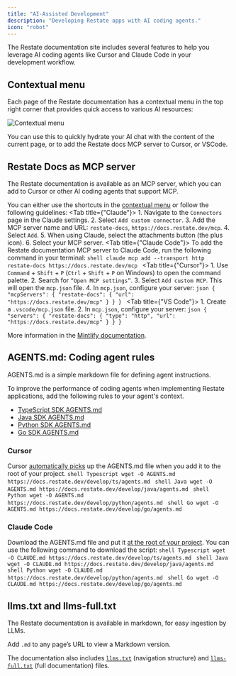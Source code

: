 ```yaml
---
title: "AI-Assisted Development"
description: "Developing Restate apps with AI coding agents."
icon: "robot"
---
```


The Restate documentation site includes several features to help you leverage AI coding agents like Cursor and Claude Code in your development workflow.

## Contextual menu

Each page of the Restate documentation has a contextual menu in the top right corner that provides quick access to various AI resources:

<img src="/img/develop/contextual-menu.png" alt="Contextual menu"/>

You can use this to quickly hydrate your AI chat with the content of the current page, or to add the Restate docs MCP server to Cursor, or VSCode.


## Restate Docs as MCP server

The Restate documentation is available as an MCP server, which you can add to Cursor or other AI coding agents that support MCP.

You can either use the shortcuts in the [contextual menu](/develop/ai-assistant#contextual-menu) or follow the following guidelines:
<Tabs>
    <Tab title={"Claude"}>
        1. Navigate to the `Connectors` page in the Claude settings.
        2. Select `Add custom connector`.
        3. Add the MCP server name and URL: `restate-docs`, `https://docs.restate.dev/mcp`.
        4. Select `Add`.
        5. When using Claude, select the attachments button (the plus icon).
        6. Select your MCP server.
    </Tab>
    <Tab title={"Claude Code"}>
        To add the Restate documentation MCP server to Claude Code, run the following command in your terminal:
        ```shell
        claude mcp add --transport http restate-docs https://docs.restate.dev/mcp
        ```
    </Tab>
    <Tab title={"Cursor"}>
        1. Use `Command` + `Shift` + `P` (`Ctrl` + `Shift` + `P` on Windows) to open the command palette.
        2. Search for `“Open MCP settings”`.
        3. Select `Add custom MCP`. This will open the `mcp.json` file.
        4. In `mcp.json`, configure your server:
        ```json
        {
            "mcpServers": {
                "restate-docs": {
                    "url": "https://docs.restate.dev/mcp"
                }
            }
        }
        ```
    </Tab>
    <Tab title={"VS Code"}>
        1. Create a `.vscode/mcp.json` file.
        2. In `mcp.json`, configure your server:
        ```json
        {
            "servers": {
            "restate-docs": {
                    "type": "http",
                    "url": "https://docs.restate.dev/mcp"
                }
            }
        }
        ```
    </Tab>
</Tabs>

More information in the [Mintlify documentation](https://www.mintlify.com/docs/ai/model-context-protocol#using-your-mcp-server).

## AGENTS.md: Coding agent rules

AGENTS.md is a simple markdown file for defining agent instructions.

To improve the performance of coding agents when implementing Restate applications, add the following rules to your agent's context.

- [TypeScript SDK AGENTS.md](/develop/ts/agents.md)
- [Java SDK AGENTS.md](/develop/java/agents.md)
- [Python SDK AGENTS.md](/develop/python/agents.md)
- [Go SDK AGENTS.md](/develop/go/agents.md)

### Cursor
Cursor [automatically picks](https://cursor.com/docs/context/rules#agentsmd) up the AGENTS.md file when you add it to the root of your project.
<CodeGroup>
    ```shell Typescript
    wget -O AGENTS.md https://docs.restate.dev/develop/ts/agents.md
    ```
    ```shell Java
    wget -O AGENTS.md https://docs.restate.dev/develop/java/agents.md
    ```
    ```shell Python
    wget -O AGENTS.md https://docs.restate.dev/develop/python/agents.md
    ```
    ```shell Go
    wget -O AGENTS.md https://docs.restate.dev/develop/go/agents.md
    ```
</CodeGroup>

### Claude Code
Download the AGENTS.md file and put it [at the root of your project](https://www.anthropic.com/engineering/claude-code-best-practices). You can use the following command to download the script:
<CodeGroup>
    ```shell Typescript
    wget -O CLAUDE.md https://docs.restate.dev/develop/ts/agents.md
    ```
    ```shell Java
    wget -O CLAUDE.md https://docs.restate.dev/develop/java/agents.md
    ```
    ```shell Python
    wget -O CLAUDE.md https://docs.restate.dev/develop/python/agents.md
    ```
    ```shell Go
    wget -O CLAUDE.md https://docs.restate.dev/develop/go/agents.md
    ```
</CodeGroup>

## llms.txt and llms-full.txt

The Restate documentation is available in markdown, for easy ingestion by LLMs.

Add `.md` to any page’s URL to view a Markdown version.

The documentation also includes [`llms.txt`](/llms.txt) (navigation structure) and [`llms-full.txt`](/llms-full.txt) (full documentation) files.
